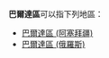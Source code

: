 '''巴爾達區'''可以指下列地區：
*[[巴爾達區_(阿塞拜疆)|巴爾達區 (阿塞拜疆)]]
*[[巴爾達區_(俄羅斯)|巴爾達區 (俄羅斯)]]

{{Disambiguation|Cat=四字行政区译名消歧义}}